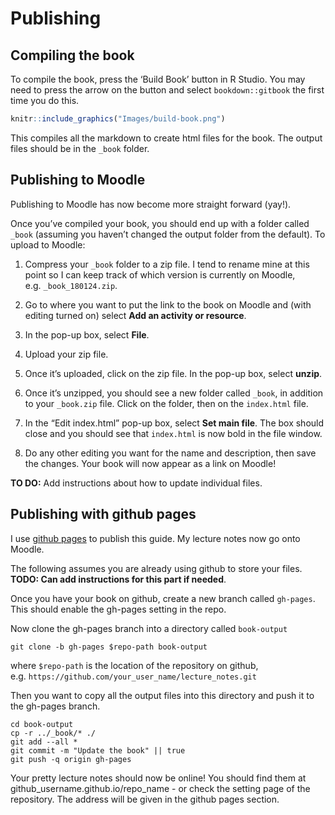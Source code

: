 # Publishing {#sec:publishing}

## Compiling the book {#sec:create-book}

To compile the book, press the 'Build Book' button in R Studio. You may need to press the arrow on the button and select `bookdown::gitbook` the first time you do this.

```r
knitr::include_graphics("Images/build-book.png")
```

This compiles all the markdown to create html files for the book. The output files should be in the `_book` folder.

## Publishing to Moodle {#sec:moodle-pub}

Publishing to Moodle has now become more straight forward (yay!).

Once you've compiled your book, you should end up with a folder called `_book` (assuming you haven't changed the output folder from the default). To upload to Moodle:

1. Compress your `_book` folder to a zip file. I tend to rename mine at this point so I can keep track of which version is currently on Moodle, e.g. `_book_180124.zip`.

2. Go to where you want to put the link to the book on Moodle and (with editing turned on) select **Add an activity or resource**. 

3. In the pop-up box, select **File**. 

4. Upload your zip file.

5. Once it's uploaded, click on the zip file. In the pop-up box, select **unzip**. 

6. Once it's unzipped, you should see a new folder called `_book`, in addition to your `_book.zip` file. Click on the folder, then on the `index.html` file. 

7. In the "Edit index.html" pop-up box, select **Set main file**. The box should close and you should see that `index.html` is now bold in the file window. 

8. Do any other editing you want for the name and description, then save the changes. Your book will now appear as a link on Moodle!

**TO DO:** Add instructions about how to update individual files. 

## Publishing with github pages {#sec:gh-pages}

I use [github pages](pages.github.com) to publish this guide. My lecture notes now go onto Moodle.  

The following assumes you are already using github to store your files. **TODO: Can add instructions for this part if needed**.

Once you have your book on github, create a new branch called `gh-pages`. This should enable the gh-pages setting in the repo.

Now clone the gh-pages branch into a directory called `book-output`

```
git clone -b gh-pages $repo-path book-output
```
where `$repo-path` is the location of the repository on github, e.g. `https://github.com/your_user_name/lecture_notes.git`

Then you want to copy all the output files into this directory and push it to the gh-pages branch.

```
cd book-output
cp -r ../_book/* ./
git add --all *
git commit -m "Update the book" || true
git push -q origin gh-pages
```

Your pretty lecture notes should now be online! You should find them at github_username.github.io/repo_name - or check the setting page of the repository. The address will be given in the github pages section.








